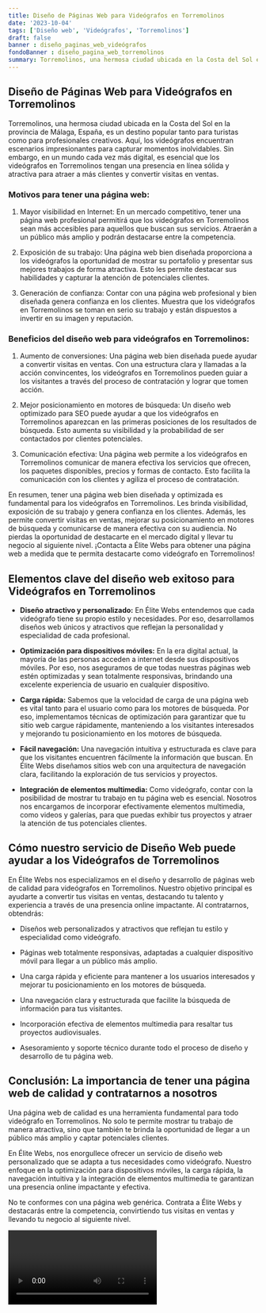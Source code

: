```yaml
---
title: Diseño de Páginas Web para Videógrafos en Torremolinos
date: '2023-10-04'
tags: ['Diseño web', 'Videógrafos', 'Torremolinos']
draft: false
banner : diseño_paginas_web_videógrafos
fondoBanner : diseño_pagina_web_torremolinos
summary: Torremolinos, una hermosa ciudad ubicada en la Costa del Sol en la provincia de Málaga, España, es un destino popular tanto para turistas como para profesionales creativos. Aquí, los videógrafos encuentran escenarios impresionantes para capturar momentos inolvidables. Sin embargo, en un mundo cada vez más digital, es esencial que los videógrafos en Torremolinos tengan una presencia en línea sólida y atractiva para atraer a más clientes y convertir visitas en ventas.
---
```


## Diseño de Páginas Web para Videógrafos en Torremolinos

Torremolinos, una hermosa ciudad ubicada en la Costa del Sol en la provincia de Málaga, España, es un destino popular tanto para turistas como para profesionales creativos. Aquí, los videógrafos encuentran escenarios impresionantes para capturar momentos inolvidables. Sin embargo, en un mundo cada vez más digital, es esencial que los videógrafos en Torremolinos tengan una presencia en línea sólida y atractiva para atraer a más clientes y convertir visitas en ventas.

### Motivos para tener una página web:

1. Mayor visibilidad en Internet: En un mercado competitivo, tener una página web profesional permitirá que los videógrafos en Torremolinos sean más accesibles para aquellos que buscan sus servicios. Atraerán a un público más amplio y podrán destacarse entre la competencia.

2. Exposición de su trabajo: Una página web bien diseñada proporciona a los videógrafos la oportunidad de mostrar su portafolio y presentar sus mejores trabajos de forma atractiva. Esto les permite destacar sus habilidades y capturar la atención de potenciales clientes.

3. Generación de confianza: Contar con una página web profesional y bien diseñada genera confianza en los clientes. Muestra que los videógrafos en Torremolinos se toman en serio su trabajo y están dispuestos a invertir en su imagen y reputación.

### Beneficios del diseño web para videógrafos en Torremolinos:

1. Aumento de conversiones: Una página web bien diseñada puede ayudar a convertir visitas en ventas. Con una estructura clara y llamadas a la acción convincentes, los videógrafos en Torremolinos pueden guiar a los visitantes a través del proceso de contratación y lograr que tomen acción.

2. Mejor posicionamiento en motores de búsqueda: Un diseño web optimizado para SEO puede ayudar a que los videógrafos en Torremolinos aparezcan en las primeras posiciones de los resultados de búsqueda. Esto aumenta su visibilidad y la probabilidad de ser contactados por clientes potenciales.

3. Comunicación efectiva: Una página web permite a los videógrafos en Torremolinos comunicar de manera efectiva los servicios que ofrecen, los paquetes disponibles, precios y formas de contacto. Esto facilita la comunicación con los clientes y agiliza el proceso de contratación.

En resumen, tener una página web bien diseñada y optimizada es fundamental para los videógrafos en Torremolinos. Les brinda visibilidad, exposición de su trabajo y genera confianza en los clientes. Además, les permite convertir visitas en ventas, mejorar su posicionamiento en motores de búsqueda y comunicarse de manera efectiva con su audiencia. No pierdas la oportunidad de destacarte en el mercado digital y llevar tu negocio al siguiente nivel. ¡Contacta a Élite Webs para obtener una página web a medida que te permita destacarte como videógrafo en Torremolinos!

<GifSeo />

<Cta />

## Elementos clave del diseño web exitoso para Videógrafos en Torremolinos

- **Diseño atractivo y personalizado:** En Élite Webs entendemos que cada videógrafo tiene su propio estilo y necesidades. Por eso, desarrollamos diseños web únicos y atractivos que reflejan la personalidad y especialidad de cada profesional.

- **Optimización para dispositivos móviles:** En la era digital actual, la mayoría de las personas acceden a internet desde sus dispositivos móviles. Por eso, nos aseguramos de que todas nuestras páginas web estén optimizadas y sean totalmente responsivas, brindando una excelente experiencia de usuario en cualquier dispositivo.

- **Carga rápida:** Sabemos que la velocidad de carga de una página web es vital tanto para el usuario como para los motores de búsqueda. Por eso, implementamos técnicas de optimización para garantizar que tu sitio web cargue rápidamente, manteniendo a los visitantes interesados y mejorando tu posicionamiento en los motores de búsqueda.

- **Fácil navegación:** Una navegación intuitiva y estructurada es clave para que los visitantes encuentren fácilmente la información que buscan. En Élite Webs diseñamos sitios web con una arquitectura de navegación clara, facilitando la exploración de tus servicios y proyectos.

- **Integración de elementos multimedia:** Como videógrafo, contar con la posibilidad de mostrar tu trabajo en tu página web es esencial. Nosotros nos encargamos de incorporar efectivamente elementos multimedia, como videos y galerías, para que puedas exhibir tus proyectos y atraer la atención de tus potenciales clientes.

## Cómo nuestro servicio de Diseño Web puede ayudar a los Videógrafos de Torremolinos

En Élite Webs nos especializamos en el diseño y desarrollo de páginas web de calidad para videógrafos en Torremolinos. Nuestro objetivo principal es ayudarte a convertir tus visitas en ventas, destacando tu talento y experiencia a través de una presencia online impactante. Al contratarnos, obtendrás:

- Diseños web personalizados y atractivos que reflejan tu estilo y especialidad como videógrafo.

- Páginas web totalmente responsivas, adaptadas a cualquier dispositivo móvil para llegar a un público más amplio.

- Una carga rápida y eficiente para mantener a los usuarios interesados y mejorar tu posicionamiento en los motores de búsqueda.

- Una navegación clara y estructurada que facilite la búsqueda de información para tus visitantes.

- Incorporación efectiva de elementos multimedia para resaltar tus proyectos audiovisuales.

- Asesoramiento y soporte técnico durante todo el proceso de diseño y desarrollo de tu página web.

## Conclusión: La importancia de tener una página web de calidad y contratarnos a nosotros

Una página web de calidad es una herramienta fundamental para todo videógrafo en Torremolinos. No solo te permite mostrar tu trabajo de manera atractiva, sino que también te brinda la oportunidad de llegar a un público más amplio y captar potenciales clientes.

En Élite Webs, nos enorgullece ofrecer un servicio de diseño web personalizado que se adapta a tus necesidades como videógrafo. Nuestro enfoque en la optimización para dispositivos móviles, la carga rápida, la navegación intuitiva y la integración de elementos multimedia te garantizan una presencia online impactante y efectiva.

No te conformes con una página web genérica. Contrata a Élite Webs y destacarás entre la competencia, convirtiendo tus visitas en ventas y llevando tu negocio al siguiente nivel.

<Video />

<CtaBot job='Videógrafos' city='Torremolinos'/>

<Gmaps query='Torremolinos+españa+maps' />